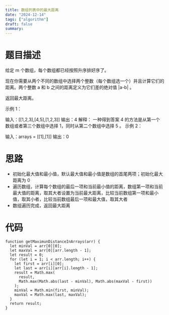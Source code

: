 ```yaml
---
title: 数组列表中的最大距离
date: "2024-12-14"
tags: ["algorithm"]
draft: false
summary:
---
```


# 题目描述

给定 m 个数组，每个数组都已经按照升序排好序了。

现在你需要从两个不同的数组中选择两个整数（每个数组选一个）并且计算它们的距离。两个整数 a 和 b 之间的距离定义为它们差的绝对值 |a-b| 。

返回最大距离。

示例 1：

输入：[[1,2,3],[4,5],[1,2,3]]
输出：4
解释：
一种得到答案 4 的方法是从第一个数组或者第三个数组中选择 1，同时从第二个数组中选择 5 。
示例 2：

输入：arrays = [[1],[1]]
输出：0

# 思路

- 初始化最大值和最小值，默认最大值和最小值是数组的首尾两项；初始化最大距离为 0
- 遍历数组，计算每个数组的最后一项和当前最小值的距离，数组第一项和当前最大值的距离，取其大者设置为当前最大距离，比较当前数组第一项和最小值，取其小者，比较当前数组最后一项和最大值，取其大者
- 数组遍历完成，返回最大距离

# 代码

```
function getMaximunDistanceInArrays(arr) {
  let minVal = arr[0][0];
  let maxVal = arr[0][arr.length - 1];
  let result = 0;
  for (let i = 1; i < arr.length; i++) {
    let first = arr[i][0];
    let last = arr[i][arr[i].length - 1];
    result = Math.max(
      result,
      Math.max(Math.abs(last - minVal), Math.abs(maxVal - first))
    );
    minVal = Math.min(first, minVal);
    maxVal = Math.max(last, maxVal);
  }
  return result;
}

```
